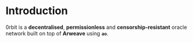 # Introduction
 
0rbit is a __decentralised__, __permissionless__ and __censorship-resistant__ oracle network built on top of __Arweave__ using __`ao`__.

